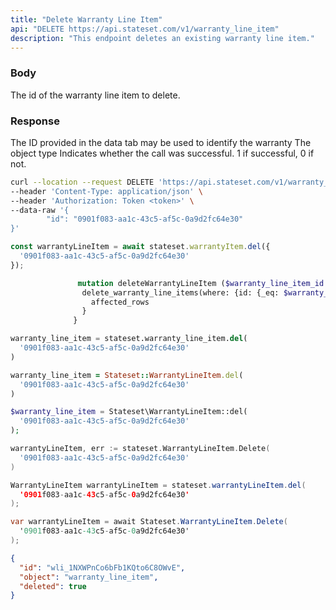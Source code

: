```yaml
---
title: "Delete Warranty Line Item"
api: "DELETE https://api.stateset.com/v1/warranty_line_item"
description: "This endpoint deletes an existing warranty line item."
---
```


### Body

<ParamField body="id" type="string">
  The id of the warranty line item to delete.
</ParamField>

### Response

<ResponseField name="id" type="string">
  The ID provided in the data tab may be used to identify the warranty
</ResponseField>

<ResponseField name="object" type="string">
  The object type
</ResponseField>

<ResponseField name="success" type="number">
  Indicates whether the call was successful. 1 if successful, 0 if not.
</ResponseField>

<RequestExample>

```bash cURL
curl --location --request DELETE 'https://api.stateset.com/v1/warranty_line_item' \
--header 'Content-Type: application/json' \
--header 'Authorization: Token <token>' \
--data-raw '{
		"id": "0901f083-aa1c-43c5-af5c-0a9d2fc64e30"
}'
```

```js Node.js
const warrantyLineItem = await stateset.warrantyItem.del({
  '0901f083-aa1c-43c5-af5c-0a9d2fc64e30'
});

```

```graphQL GraphQL
               mutation deleteWarrantyLineItem ($warranty_line_item_id: uuid!) {
                delete_warranty_line_items(where: {id: {_eq: $warranty_line_item_id}}) {
                  affected_rows
                }
              }
```

```python Python
warranty_line_item = stateset.warranty_line_item.del(
  '0901f083-aa1c-43c5-af5c-0a9d2fc64e30'
)

```

```ruby Ruby
warranty_line_item = Stateset::WarrantyLineItem.del(
  '0901f083-aa1c-43c5-af5c-0a9d2fc64e30'
)

```

```php PHP
$warranty_line_item = Stateset\WarrantyLineItem::del(
  '0901f083-aa1c-43c5-af5c-0a9d2fc64e30'
);

```

```go Golang
warrantyLineItem, err := stateset.WarrantyLineItem.Delete(
  '0901f083-aa1c-43c5-af5c-0a9d2fc64e30'
)

```

```java Java
WarrantyLineItem warrantyLineItem = stateset.warrantyLineItem.del(
  '0901f083-aa1c-43c5-af5c-0a9d2fc64e30'
);

```

```csharp C#
var warrantyLineItem = await Stateset.WarrantyLineItem.Delete(
  '0901f083-aa1c-43c5-af5c-0a9d2fc64e30'
);

```

</RequestExample>

<ResponseExample>

```json Response
{
  "id": "wli_1NXWPnCo6bFb1KQto6C8OWvE",
  "object": "warranty_line_item",
  "deleted": true
}
```

</ResponseExample>
